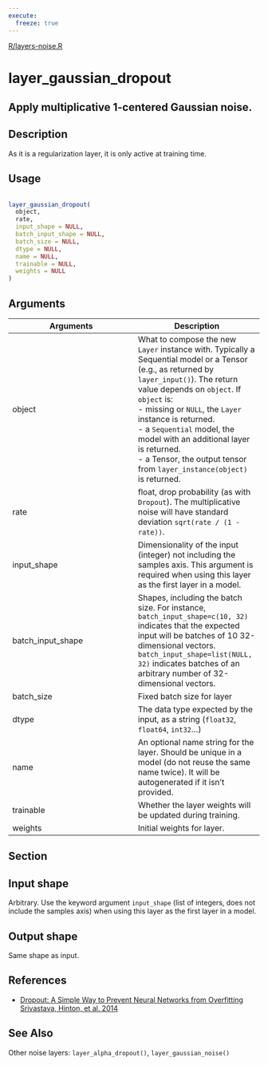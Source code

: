 ```yaml
---
execute:
  freeze: true
---
```


[R/layers-noise.R](https://github.com/rstudio/keras//blob/main/R/layers-noise.R#L59) 

# layer_gaussian_dropout

## Apply multiplicative 1-centered Gaussian noise.

## Description
 As it is a regularization layer, it is only active at training time. 


## Usage
```r
 
layer_gaussian_dropout( 
  object, 
  rate, 
  input_shape = NULL, 
  batch_input_shape = NULL, 
  batch_size = NULL, 
  dtype = NULL, 
  name = NULL, 
  trainable = NULL, 
  weights = NULL 
) 
```

## Arguments
|Arguments|Description|
|---|---|
| object | What to compose the new `Layer` instance with. Typically a Sequential model or a Tensor (e.g., as returned by `layer_input()`). The return value depends on `object`. If `object` is:  <br>- missing or `NULL`, the `Layer` instance is returned. <br>- a `Sequential` model, the model with an additional layer is returned. <br>- a Tensor, the output tensor from `layer_instance(object)` is returned.  |
| rate | float, drop probability (as with `Dropout`). The multiplicative noise will have standard deviation `sqrt(rate / (1 - rate))`. |
| input_shape | Dimensionality of the input (integer) not including the samples axis. This argument is required when using this layer as the first layer in a model. |
| batch_input_shape | Shapes, including the batch size. For instance, `batch_input_shape=c(10, 32)` indicates that the expected input will be batches of 10 32-dimensional vectors. `batch_input_shape=list(NULL, 32)` indicates batches of an arbitrary number of 32-dimensional vectors. |
| batch_size | Fixed batch size for layer |
| dtype | The data type expected by the input, as a string (`float32`, `float64`, `int32`...) |
| name | An optional name string for the layer. Should be unique in a model (do not reuse the same name twice). It will be autogenerated if it isn't provided. |
| trainable | Whether the layer weights will be updated during training. |
| weights | Initial weights for layer. |


## Section

## Input shape

  Arbitrary. Use the keyword argument `input_shape` (list of integers, does not include the samples axis) when using this layer as the first layer in a model. 

## Output shape

  Same shape as input. 

## References

   

- [Dropout: A Simple Way to Prevent Neural Networks from Overfitting Srivastava, Hinton, et al. 2014](https://www.cs.toronto.edu/~rsalakhu/papers/srivastava14a.pdf) 

 




## See Also
 Other noise layers:  `layer_alpha_dropout()`, `layer_gaussian_noise()` 

